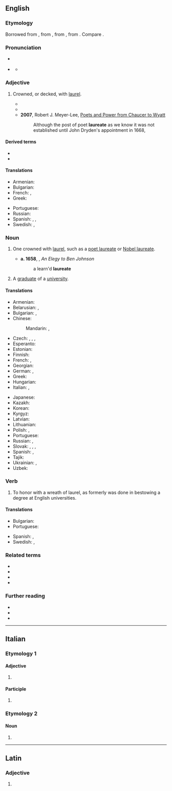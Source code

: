 {{also|lauréate}}
==English==
{{wikipedia}}
{{Webster 1913}}

===Etymology===
Borrowed from {{bor|en|la|laureatus}}, from {{m|la|laurea||laurel tree}}, from {{m|la|laureus||of laurel}}, from {{m|la|laurus||laurel}}. Compare {{cog|fr|lauréat}}.

===Pronunciation===
* {{a|UK}} {{IPA|en|/ˈlɒ.ɹi.ət/|/ˈlɔːɹ.i.ət/}}
* {{a|US}} {{IPA|en|/ˈlɔɹ.i.ət/|/ˈlɑɹ.i.ət/}}
** {{audio|en|LL-Q1860 (eng)-Vealhurl-laureate.wav|Audio (UK)}}

===Adjective===
{{en-adj|-}}

# {{lb|en|sometimes|_|postpositive}} Crowned, or decked, with [[laurel]].
#*{{RQ:Milton Poems|poem=Lycidas|passage=To strew the '''laureate''' hearse where [[Lycid]] lies.}}
#* {{RQ:Pope Dunciad|passage=Soft on her lap her '''laureate''' son reclines.}}
#* '''2007''', Robert J. Meyer-Lee, [https://books.google.com/books?id=xUP6iNUNMG4C&pg=PA15&dq=%22poet+laureate%22&hl=en&sa=X&ved=0ahUKEwin6uiU_LrMAhUO0WMKHeJABTE4tAEQ6AEIUTAJ#v=onepage&q=%22poet%20laureate%22&f=false Poets and Power from Chaucer to Wyatt]
#*: Although the post of poet '''laureate''' as we know it was not established until John Dryden's appointment in 1668,

====Derived terms====
* {{l|en|poet laureate}}
* {{l|en|Nobel laureate}}

====Translations====
{{trans-top|one crowned with laurel}}
* Armenian: {{t+|hy|դափնեկիր}}
* Bulgarian: {{t+|bg|увенча́н}}
* French: {{t+|fr|lauréat|m}}, {{t+|fr|lauréate|f}}
* Greek: {{t+|el|δαφνοστεφής}}
{{trans-mid}}
* Portuguese: {{t|pt|laureado|m}}
* Russian: {{t+|ru|уве́нчанный}}
* Spanish: {{t+|es|laureado}}, {{t+|es|galardonado}}, {{t+|es|ganador|m}}
* Swedish: {{t|sv|lagerkransad}}, {{t|sv|lagerkrönt}}
{{trans-bottom}}

===Noun===
{{en-noun}}

# {{lb|en|dated}} One crowned with [[laurel]], such as a [[poet laureate]] or [[Nobel laureate]].
#* '''a. 1658''', {{w|John Cleveland}}, ''An Elegy to Ben Johnson''
#*: a learn'd '''laureate'''
# A [[graduate]] of a [[university]].

====Translations====
{{trans-top|one crowned with laurel}}
* Armenian: {{t+|hy|դափնեկիր}}
* Belarusian: {{t|be|лаўрэа́т|m}}, {{t|be|лаўрэа́тка|f}}
* Bulgarian: {{t+|bg|лауреа́т|m}}, {{t|bg|лауреа́тка|f}}
* Chinese:
*: Mandarin: {{t|cmn|獲獎者}}, {{t|cmn|获奖者|tr=huòjiǎngzhě}}
* Czech: {{t|cs|nositel|m}}, {{t|cs|nositelka|f}}, {{t+|cs|laureát|m}}, {{t|cs|laureátka|f}}
* Esperanto: {{t|eo|laŭreato}}
* Estonian: {{t|et|laureaat}}
* Finnish: {{t-needed|fi}}
* French: {{t+|fr|lauréat|m}}, {{t+|fr|lauréate|f}}
* Georgian: {{t|ka|ლაურეატი}}
* German: {{t+|de|Laureat|m}}, {{t+|de|Laureatin|f}}
* Greek: {{t+|el|δαφνοστεφής|m|f}}
* Hungarian: {{t+|hu|díjnyertes}}
* Italian: {{t+|it|laureato|m}}, {{t+|it|laureata|f}}
{{trans-mid}}
* Japanese: {{t|ja|受賞者|tr=じゅしょうしゃ, jushōsha}}
* Kazakh: {{t|kk|лауреат}}
* Korean: {{t+|ko|수상자(受賞者)}}
* Kyrgyz: {{t|ky|лауреат}}
* Latvian: {{t|lv|laureāts|m}}
* Lithuanian: {{t|lt|laureatas|m}}
* Polish: {{t+|pl|laureat|m}}, {{t|pl|laureatka|f}}
* Portuguese: {{t|pt|laureado|m}}
* Russian: {{t+|ru|лауреа́т|m}}, {{t+|ru|лауреа́тка|f}}
* Slovak: {{t|sk|nositeľ|m}}, {{t|sk|nositeľka|f}}, {{t|sk|laureát|m}}, {{t|sk|laureátka|f}}
* Spanish: {{t+|es|laureado}}, {{t+|es|galardonado}}
* Tajik: {{t|tg|лауреат}}
* Ukrainian: {{t+|uk|лауреа́т|m}}, {{t|uk|лауреа́тка|f}}
* Uzbek: {{t+|uz|laureat}}
{{trans-bottom}}

===Verb===
{{en-verb}}

# {{lb|en|intransitive}} To honor with a wreath of laurel, as formerly was done in bestowing a degree at English universities.

====Translations====
{{trans-top|to honor with a wreath of laurel}}
* Bulgarian: {{t+|bg|увенчавам}}
* Portuguese: {{t+|pt|laurear}}
{{trans-mid}}
* Spanish: {{t+|es|laurear}}, {{t+|es|galardonar}}
* Swedish: {{t|sv|lagerkransa}}, {{t|sv|lagerkröna}}
{{trans-bottom}}

===Related terms===
* {{l|en|lauraceous}}
* {{l|en|laurel}}
* {{l|en|laurestine}}
* {{l|en|lauriferous}}

===Further reading===
* {{R:Webster 1913}}
* {{R:Century 1911}}
* {{R:OneLook}}

----

==Italian==

===Etymology 1===

====Adjective====
{{head|it|adjective form}}

# {{feminine plural of|it|laureato}}

====Participle====
{{head|it|past participle form|g=f-p}}

# {{feminine plural of|it|laureato}}

===Etymology 2===

====Noun====
{{head|it|noun form|g=f}}

# {{plural of|it|laureata}}

----

==Latin==

===Adjective===
{{la-adj-form|laureāte}}

# {{inflection of|la|laureātus||voc|m|s}}
